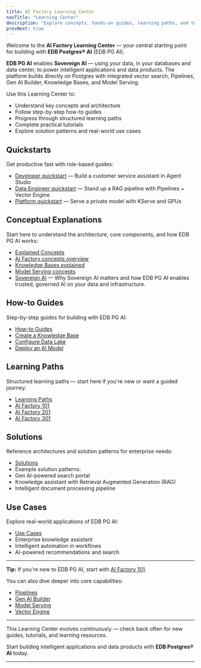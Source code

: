 ```yaml
---
title: AI Factory Learning Center
navTitle: "Learning Center"
description: "Explore concepts, hands-on guides, learning paths, and tutorials to build intelligent applications and data products with EDB PG AI."
prevNext: true
---
```


Welcome to the **AI Factory Learning Center** — your central starting point for building with **EDB Postgres® AI** (EDB PG AI).

**EDB PG AI** enables **Sovereign AI** — using your data, in your databases and data center, to power intelligent applications and data products. The platform builds directly on Postgres with integrated vector search, Pipelines, Gen AI Builder, Knowledge Bases, and Model Serving.

Use this Learning Center to:

-   Understand key concepts and architecture
-   Follow step-by-step how-to guides
-   Progress through structured learning paths
-   Complete practical tutorials
-   Explore solution patterns and real-world use cases

## Quickstarts

Get productive fast with role-based guides:

-   [Developer quickstart](/edb-postgres-ai/1.3/ai-factory/learn/quickstarts/developer) — Build a customer service assistant in Agent Studio
-   [Data Engineer quickstart](/edb-postgres-ai/1.3/ai-factory/learn/quickstarts/data-engineer) — Stand up a RAG pipeline with Pipelines + Vector Engine
-   [Platform quickstart](/edb-postgres-ai/1.3/ai-factory/learn/quickstarts/platform-engineer) — Serve a private model with KServe and GPUs


## Conceptual Explanations

Start here to understand the architecture, core components, and how EDB PG AI works:

-   [Explained Concepts](/edb-postgres-ai/1.3/ai-factory/explained)
-   [AI Factory concepts overview](/edb-postgres-ai/1.3/ai-factory/ai-factory-concepts/)
-   [Knowledge Bases explained](/edb-postgres-ai/1.3/ai-factory/gen-ai/libraries/knowledge-bases-explained/)
-   [Model Serving concepts](/edb-postgres-ai/1.3/ai-factory/model/model-serving-concepts/)
-   [Sovereign AI](/edb-postgres-ai/1.3/ai-factory/gen-ai/sovereign-ai/) — Why Sovereign AI matters and how EDB PG AI enables trusted, governed AI on your data and infrastructure.

## How-to Guides

Step-by-step guides for building with EDB PG AI:

-   [How-to Guides](/edb-postgres-ai/1.3/ai-factory/gen-ai/how-to/)
-   [Create a Knowledge Base](/edb-postgres-ai/1.3/ai-factory/gen-ai/libraries/create-knowledge-base/)
-   [Configure Data Lake](/edb-postgres-ai/1.3/ai-factory/gen-ai/data-lake/configure-datalake/)
-   [Deploy an AI Model](/edb-postgres-ai/1.3/ai-factory/model/create-inferenceservice/)

## Learning Paths

Structured learning paths — start here if you're new or want a guided journey:

-   [Learning Paths](/edb-postgres-ai/1.3/ai-factory/learning-paths)
-   [AI Factory 101](/edb-postgres-ai/1.3/ai-factory/101)
-   [AI Factory 201](/edb-postgres-ai/1.3/ai-factory/201)
-   [AI Factory 301](/edb-postgres-ai/1.3/ai-factory/301)

## Solutions

Reference architectures and solution patterns for enterprise needs:

-   [Solutions](/edb-postgres-ai/1.3/ai-factory/solutions)
-   Example solution patterns:
-   Gen AI-powered search portal
-   Knowledge assistant with Retrieval Augmented Generation (RAG)
-   Intelligent document processing pipeline

## Use Cases

Explore real-world applications of EDB PG AI:

-   [Use Cases](/edb-postgres-ai/1.3/ai-factory/use-cases)
-   Enterprise knowledge assistant
-   Intelligent automation in workflows
-   AI-powered recommendations and search

* * *

**Tip:** If you're new to EDB PG AI, start with [AI Factory 101](/edb-postgres-ai/1.3/ai-factory/101).

You can also dive deeper into core capabilities:

-   [Pipelines](/edb-postgres-ai/latest/ai-factory/pipeline/)
-   [Gen AI Builder](/edb-postgres-ai/latest/ai-factory/gen-ai/builder/)
-   [Model Serving](/edb-postgres-ai/1.3/ai-factory/model/serving/)
-   [Vector Engine](/edb-postgres-ai/1.3/ai-factory/vector-engine/)

* * *

This Learning Center evolves continuously — check back often for new guides, tutorials, and learning resources.

Start building intelligent applications and data products with **EDB Postgres® AI** today.

* * *
